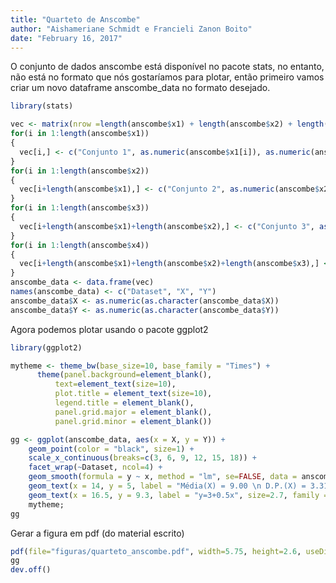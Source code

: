 ```yaml
---
title: "Quarteto de Anscombe"
author: "Aishameriane Schmidt e Francieli Zanon Boito"
date: "February 16, 2017"
---
```


O conjunto de dados anscombe está disponível no pacote stats, no entanto, não está no formato que nós gostaríamos para plotar, então primeiro vamos criar um novo dataframe anscombe_data no formato desejado.

```r
library(stats)

vec <- matrix(nrow =length(anscombe$x1) + length(anscombe$x2) + length(anscombe$x3) + length(anscombe$x4), ncol = 3)
for(i in 1:length(anscombe$x1))
{
  vec[i,] <- c("Conjunto 1", as.numeric(anscombe$x1[i]), as.numeric(anscombe$y1[i]))
}
for(i in 1:length(anscombe$x2))
{
  vec[i+length(anscombe$x1),] <- c("Conjunto 2", as.numeric(anscombe$x2[i]), as.numeric(anscombe$y2[i]))
}
for(i in 1:length(anscombe$x3))
{
  vec[i+length(anscombe$x1)+length(anscombe$x2),] <- c("Conjunto 3", as.numeric(anscombe$x3[i]), as.numeric(anscombe$y3[i]))
}
for(i in 1:length(anscombe$x4))
{
  vec[i+length(anscombe$x1)+length(anscombe$x2)+length(anscombe$x3),] <- c("Conjunto 4", as.numeric(anscombe$x4[i]), as.numeric(anscombe$y4[i]))
}
anscombe_data <- data.frame(vec)
names(anscombe_data) <- c("Dataset", "X", "Y")
anscombe_data$X <- as.numeric(as.character(anscombe_data$X))
anscombe_data$Y <- as.numeric(as.character(anscombe_data$Y))
```

Agora podemos plotar usando o pacote ggplot2

```r
library(ggplot2)

mytheme <- theme_bw(base_size=10, base_family = "Times") + 
      theme(panel.background=element_blank(), 
          text=element_text(size=10), 
          plot.title = element_text(size=10),  
          legend.title = element_blank(), 
          panel.grid.major = element_blank(), 
          panel.grid.minor = element_blank()) 

gg <- ggplot(anscombe_data, aes(x = X, y = Y)) +
    geom_point(color = "black", size=1) +
    scale_x_continuous(breaks=c(3, 6, 9, 12, 15, 18)) +
    facet_wrap(~Dataset, ncol=4) +
    geom_smooth(formula = y ~ x, method = "lm", se=FALSE, data = anscombe_data, colour="#5B9DAD") +
    geom_text(x = 14, y = 5, label = "Média(X) = 9.00 \n D.P.(X) = 3.31 \n Média(Y) = 7.50 \n D.P.(Y) = 2.03 \n cor(X,Y) = 0.82", size=2.7, family = "Times", fontface = "plain") +
    geom_text(x = 16.5, y = 9.3, label = "y=3+0.5x", size=2.7, family = "Times", fontface = "plain") +
    mytheme;
gg
```

Gerar a figura em pdf (do material escrito)

```r
pdf(file="figuras/quarteto_anscombe.pdf", width=5.75, height=2.6, useDingbats = FALSE)
gg
dev.off()
```

